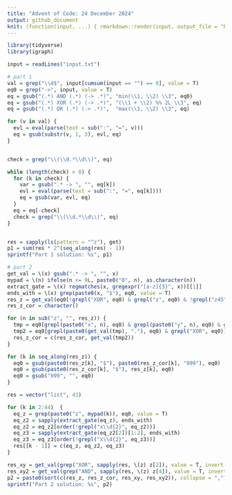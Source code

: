 ```yaml
---
title: "Advent of Code: 24 December 2024"
output: github_document
knit: (function(input, ...) { rmarkdown::render(input, output_file = "README.md", envir = globalenv()) })
---
```


```r
library(tidyverse)
library(igraph)
```

```r
input = readLines("input.txt")
```

```r
# part 1
val = grep("\\d$", input[cumsum(input == "") == 0], value = T)
eq0 = grep("->", input, value = T)
eq = gsub("(.*) AND (.*) (-> .*)", "min(\\1, \\2) \\3", eq0)
eq = gsub("(.*) XOR (.*) (-> .*)", "(\\1 + \\2) %% 2L \\3", eq)
eq = gsub("(.*) OR (.*) (-> .*)",  "max(\\1, \\2) \\3", eq)

for (v in val) {
  evl = eval(parse(text = sub(":", "=", v)))
  eq = gsub(substr(v, 1, 3), evl, eq)
}


check = grep("\\(\\d.*\\d\\)", eq)

while (length(check) > 0) {
  for (k in check) {
    var = gsub(".* -> ", "", eq[k])
    evl = eval(parse(text = sub(":", "=", eq[k])))
    eq = gsub(var, evl, eq)
  }
  eq = eq[-check]
  check = grep("\\(\\d.*\\d\\)", eq)
}


res = sapply(ls(pattern = "^z"), get)
p1 = sum(res * 2^(seq_along(res) - 1))
sprintf("Part 1 solution: %s", p1)
```

```r
# part 2
get_val = \(x) gsub(".* -> ", "", x)
mypad = \(n) ifelse(n <= 9L, paste0("0", n), as.character(n))
extract_gate = \(x) regmatches(x, gregexpr("[a-z]{3}", x))[[1]]
ends_with = \(x) grep(paste0(x, "$"), eq0, value = T)
res_z = get_val(eq0[!grepl("XOR", eq0) & grepl("z", eq0) & !grepl("z45", eq0)])
res_z_cor = character()

for (n in sub("z", "", res_z)) {
  tmp = eq0[grepl(paste0("x", n), eq0) & grepl(paste0("y", n), eq0) & grepl("XOR", eq0)]
  tmp2 = eq0[grepl(paste0(get_val(tmp), "."), eq0) & grepl("XOR", eq0)]
  res_z_cor = c(res_z_cor, get_val(tmp2))
}

for (k in seq_along(res_z)) {
  eq0 = gsub(paste0(res_z[k], "$"), paste0(res_z_cor[k], "999"), eq0)
  eq0 = gsub(paste0(res_z_cor[k], "$"), res_z[k], eq0)
  eq0 = gsub("999", "", eq0)
}

res = vector("list", 43)

for (k in 2:44)  {
  eq_z = grep(paste0("z", mypad(k)), eq0, value = T)
  eq_z2 = sapply(extract_gate(eq_z), ends_with)
  eq_z2 = eq_z2[order(!grepl("x\\d{2}", eq_z2))]
  eq_z3 = sapply(extract_gate(eq_z2[2])[1:2], ends_with)
  eq_z3 = eq_z3[order(!grepl("x\\d{2}", eq_z3))]
  res[[k - 1]] = c(eq_z, eq_z2, eq_z3)
}

res_xy = get_val(grep("XOR", sapply(res, \(z) z[2]), value = T, invert = T))
res_xy2 = get_val(grep("AND", sapply(res, \(z) z[4]), value = T, invert = T))
p2 = paste0(sort(c(res_z, res_z_cor, res_xy, res_xy2)), collapse = ",")
sprintf("Part 2 solution: %s", p2)
```



















